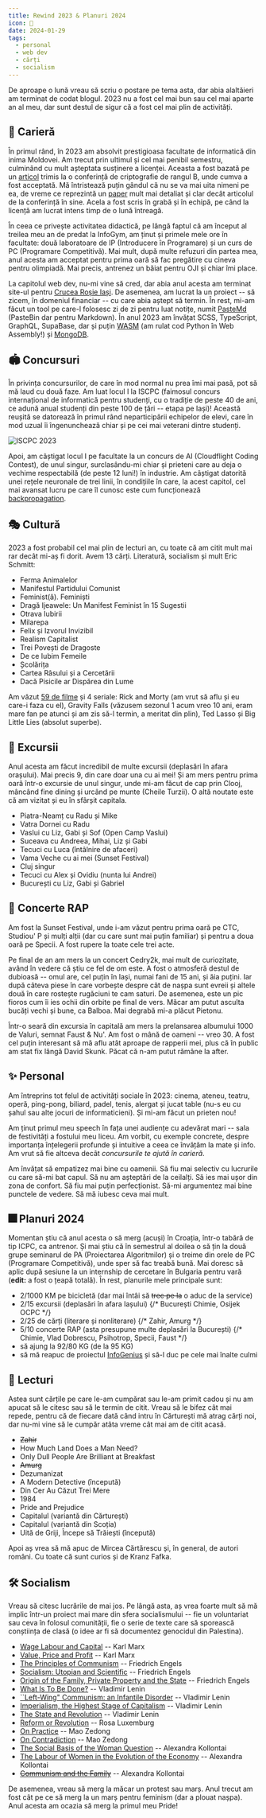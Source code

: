 ```yaml
---
title: Rewind 2023 & Planuri 2024
icon: 🔮
date: 2024-01-29
tags:
  - personal
  - web dev
  - cărți
  - socialism
---
```


De aproape o lună vreau să scriu o postare pe tema asta, dar abia alaltăieri am terminat de codat blogul. 2023 nu a fost cel mai bun sau cel mai aparte an al meu, dar sunt destul de sigur că a fost cel mai plin de activități.

## 🐌 Carieră

În primul rând, în 2023 am absolvit prestigioasa facultate de informatică din inima Moldovei. Am trecut prin ultimul și cel mai penibil semestru, culminând cu mult așteptata susținere a licenței. Aceasta a fost bazată pe un [articol](https://arxiv.org/abs/2305.13008) trimis la o conferință de criptografie de rangul B, unde cumva a fost acceptată. Mă întristează puțin gândul că nu se va mai uita nimeni pe ea, de vreme ce reprezintă un [paper](https://ioleniuc.ro/articole/thesis-paper.pdf) mult mai detaliat și clar decât articolul de la conferință în sine. Acela a fost scris în grabă și în echipă, pe când la licență am lucrat intens timp de o lună întreagă.

În ceea ce privește activitatea didactică, pe lângă faptul că am început al treilea meu an de predat la InfoGym, am ținut și primele mele ore în facultate: două laboratoare de IP (Introducere în Programare) și un curs de PC (Programare Competitivă). Mai mult, după multe refuzuri din partea mea, anul acesta am acceptat pentru prima oară să fac pregătire cu cineva pentru olimpiadă. Mai precis, antrenez un băiat pentru OJI și chiar îmi place.

La capitolul web dev, nu-mi vine să cred, dar abia anul acesta am terminat site-ul pentru [Crucea Roșie Iași](https://crucearosieiasi.ro/). De asemenea, am lucrat la un proiect -- să zicem, în domeniul financiar -- cu care abia aștept să termin. În rest, mi-am făcut un tool pe care-l folosesc zi de zi pentru luat notițe, numit [PasteMd](https://pastemd.netlify.app/) (PasteBin dar pentru Markdown). În anul 2023 am învățat SCSS, TypeScript, GraphQL, SupaBase, dar și puțin [WASM](https://github.com/gareth618/numerical-analysis) (am rulat cod Python în Web Assembly!) și [MongoDB](https://github.com/gareth618/music-app).

## 🏟️ Concursuri

În privința concursurilor, de care în mod normal nu prea îmi mai pasă, pot să mă laud cu două faze. Am luat locul I la ISCPC (faimosul concurs internațional de informatică pentru studenți, cu o tradiție de peste 40 de ani, ce adună anual studenți din peste 100 de țări -- etapa pe Iași)! Această reușită se datorează în primul rând neparticipării echipelor de elevi, care în mod uzual îi îngenunchează chiar și pe cei mai veterani dintre studenți.

![ISCPC 2023](../../assets/posts/iscpc.jpg)

Apoi, am câștigat locul I pe facultate la un concurs de AI (Cloudflight Coding Contest), de unul singur, surclasându-mi chiar și prieteni care au deja o vechime respectabilă (de peste 12 luni!) în industrie. Am câștigat datorită unei rețele neuronale de trei linii, în condițiile în care, la acest capitol, cel mai avansat lucru pe care îl cunosc este cum funcționează [backpropagation](https://ioleniuc.ro/articole/neural-networks.pdf).

## 🎭 Cultură

2023 a fost probabil cel mai plin de lecturi an, cu toate că am citit mult mai rar decât mi-aș fi dorit. Avem 13 cărți. Literatură, socialism și mult Eric Schmitt:

- Ferma Animalelor
- Manifestul Partidului Comunist
- Feminist(ă). Feminiști
- Dragă Ijeawele: Un Manifest Feminist în 15 Sugestii
- Otrava Iubirii
- Milarepa
- Felix și Izvorul Invizibil
- Realism Capitalist
- Trei Povești de Dragoste
- De ce Iubim Femeile
- Școlărița
- Cartea Râsului și a Cercetării
- Dacă Pisicile ar Dispărea din Lume

Am văzut [59 de filme](https://letterboxd.com/gareth618/films/diary/for/2023/) și 4 seriale: Rick and Morty (am vrut să aflu și eu care-i faza cu el), Gravity Falls (văzusem sezonul 1 acum vreo 10 ani, eram mare fan pe atunci și am zis să-l termin, a meritat din plin), Ted Lasso și Big Little Lies (absolut superbe).

## 🚂 Excursii

Anul acesta am făcut incredibil de multe excursii (deplasări în afara orașului). Mai precis 9, din care doar una cu ai mei! Și am mers pentru prima oară într-o excursie de unul singur, unde mi-am făcut de cap prin Clooj, mâncând fine dining și urcând pe munte (Cheile Turzii). O altă noutate este că am vizitat și eu în sfârșit capitala.

- Piatra-Neamț cu Radu și Mike
- Vatra Dornei cu Radu
- Vaslui cu Liz, Gabi și Sof (Open Camp Vaslui)
- Suceava cu Andreea, Mihai, Liz și Gabi
- Tecuci cu Luca (întâlnire de afaceri)
- Vama Veche cu ai mei (Sunset Festival)
- Cluj singur
- Tecuci cu Alex și Ovidiu (nunta lui Andrei)
- București cu Liz, Gabi și Gabriel

## 🎤 Concerte RAP

Am fost la Sunset Festival, unde i-am văzut pentru prima oară pe CTC, Studiou' P și mulți alții (dar cu care sunt mai puțin familiar) și pentru a doua oară pe Specii. A fost rupere la toate cele trei acte.

Pe final de an am mers la un concert Cedry2k, mai mult de curiozitate, având în vedere că știu ce fel de om este. A fost o atmosferă destul de dubioasă -- omul are, cel puțin în Iași, numai fani de 15 ani, și ăia puțini. Iar după câteva piese în care vorbește despre cât de nașpa sunt evreii și altele două în care rostește rugăciuni te cam saturi. De asemenea, este un pic fioros cum îi ies ochii din orbite pe final de vers. Măcar am putut asculta bucăți vechi și bune, ca Balboa. Mai degrabă mi-a plăcut Pietonu.

Într-o seară din excursia în capitală am mers la prelansarea albumului 1000 de Valuri, semnat Faust & Nu'. Am fost o mână de oameni -- vreo 30. A fost cel puțin interesant să mă aflu atât aproape de rapperii mei, plus că în public am stat fix lângă David Skunk. Păcat că n-am putut rămâne la after.

## ✨ Personal

Am întreprins tot felul de activități sociale în 2023: cinema, ateneu, teatru, operă, ping-pong, biliard, padel, tenis, alergat și jucat table (nu-s eu cu șahul sau alte jocuri de informaticieni). Și mi-am făcut un prieten nou!

Am ținut primul meu speech în fața unei audiențe cu adevărat mari -- sala de festivități a fostului meu liceu. Am vorbit, cu exemple concrete, despre importanța înțelegerii profunde și intuitive a ceea ce învățăm la mate și info. Am vrut să fie altceva decât _concursurile te ajută în carieră_.

Am învățat să empatizez mai bine cu oamenii. Să fiu mai selectiv cu lucrurile cu care să-mi bat capul. Să nu am așteptări de la ceilalți. Să ies mai ușor din zona de confort. Să fiu mai puțin perfecționist. Să-mi argumentez mai bine punctele de vedere. Să mă iubesc ceva mai mult.

## 🎆 Planuri 2024

Momentan știu că anul acesta o să merg (acuși) în Croația, într-o tabără de tip ICPC, ca antrenor. Și mai știu că în semestrul al doilea o să țin la două grupe seminarul de PA (Proiectarea Algoritmilor) și o treime din orele de PC (Programare Competitivă), unde sper să fac treabă bună. Mai doresc să aplic după sesiune la un internship de cercetare în Bulgaria pentru vară (**edit:** a fost o țeapă totală). În rest, planurile mele principale sunt:

- 2/1000 KM pe bicicletă (dar mai întâi să ~~trec pe la~~ o aduc de la service)
- 2/15 excursii (deplasări în afara Iașului) {/* București Chimie, Osijek OCPC */}
- 2/25 de cărți (literare și nonliterare) {/* Zahir, Amurg */}
- 5/10 concerte RAP (asta presupune multe deplasări la București) {/* Chimie, Vlad Dobrescu, Psihotrop, Specii, Faust */}
- să ajung la 92/80 KG (de la 95 KG)
- să mă reapuc de proiectul [InfoGenius](https://infogenius.ro/) și să-l duc pe cele mai înalte culmi

## 📖 Lecturi

Astea sunt cărțile pe care le-am cumpărat sau le-am primit cadou și nu am apucat să le citesc sau să le termin de citit. Vreau să le bifez cât mai repede, pentru că de fiecare dată când intru în Cărturești mă atrag cărți noi, dar nu-mi vine să le cumpăr atâta vreme cât mai am de citit acasă.

- ~~Zahir~~
- How Much Land Does a Man Need?
- Only Dull People Are Brilliant at Breakfast
- ~~Amurg~~
- Dezumanizat
- A Modern Detective (începută)
- Din Cer Au Căzut Trei Mere
- 1984
- Pride and Prejudice
- Capitalul (variantă din Cărturești)
- Capitalul (variantă din Scoția)
- Uită de Griji, Începe să Trăiești (începută)

Apoi aș vrea să mă apuc de Mircea Cărtărescu și, în general, de autori români. Cu toate că sunt curios și de Kranz Fafka.

## 🛠️ Socialism

Vreau să citesc lucrările de mai jos. Pe lângă asta, aș vrea foarte mult să mă implic într-un proiect mai mare din sfera socialismului -- fie un voluntariat sau ceva în folosul comunității, fie o serie de texte care să sporească conștiința de clasă (o idee ar fi să documentez genocidul din Palestina).

- [Wage Labour and Capital](https://www.marxists.org/archive/marx/works/1847/wage-labour/) -- Karl Marx
- [Value, Price and Profit](https://www.marxists.org/archive/marx/works/1865/value-price-profit/) -- Karl Marx
- [The Principles of Communism](https://www.marxists.org/archive/marx/works/1847/11/prin-com.htm) -- Friedrich Engels
- [Socialism: Utopian and Scientific](https://www.marxists.org/archive/marx/works/1880/soc-utop/) -- Friedrich Engels
- [Origin of the Family, Private Property and the State](https://www.marxists.org/archive/marx/works/1884/origin-family/index.htm) -- Friedrich Engels
- [What Is To Be Done?](https://www.marxists.org/archive/lenin/works/1901/witbd/) -- Vladimir Lenin
- [``Left-Wing" Communism: an Infantile Disorder](https://www.marxists.org/archive/lenin/works/1920/lwc/) -- Vladimir Lenin
- [Imperialism, the Highest Stage of Capitalism](https://www.marxists.org/archive/lenin/works/1916/imp-hsc/) -- Vladimir Lenin
- [The State and Revolution](https://www.marxists.org/archive/lenin/works/1917/staterev/) -- Vladimir Lenin
- [Reform or Revolution](https://www.marxists.org/archive/luxemburg/1900/reform-revolution/index.htm) -- Rosa Luxemburg
- [On Practice](https://www.marxists.org/reference/archive/mao/selected-works/volume-1/mswv1_16.htm) -- Mao Zedong
- [On Contradiction](https://www.marxists.org/reference/archive/mao/selected-works/volume-1/mswv1_17.htm) -- Mao Zedong
- [The Social Basis of the Woman Question](https://www.marxists.org/archive/kollonta/1909/social-basis.htm) -- Alexandra Kollontai
- [The Labour of Women in the Evolution of the Economy](https://www.marxists.org/archive/kollonta/1921/evolution.htm) -- Alexandra Kollontai
- ~~[Communism and the Family](https://www.marxists.org/archive/kollonta/1920/communism-family.htm)~~ -- Alexandra Kollontai

De asemenea, vreau să merg la măcar un protest sau marș. Anul trecut am fost cât pe ce să merg la un marș pentru feminism (dar a plouat nașpa). Anul acesta am ocazia să merg la primul meu Pride!
